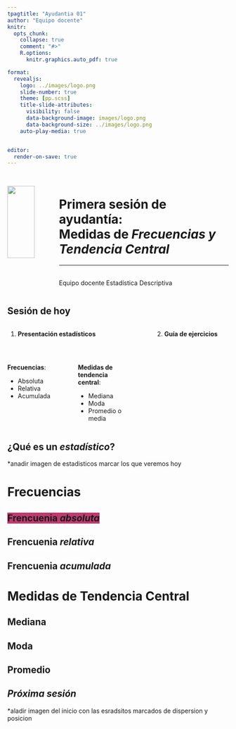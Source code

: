 ```yaml
---
tpagtitle: "Ayudantia 01"
author: "Equipo docente"
knitr:
  opts_chunk: 
    collapse: true
    comment: "#>" 
    R.options:
      knitr.graphics.auto_pdf: true

format: 
  revealjs:
    logo: ../images/logo.png
    slide-number: true
    theme: [pp.scss]
    title-slide-attributes:
      visibility: false
      data-background-image: images/logo.png
      data-background-size: ../images/logo.png
    auto-play-media: true


editor:
  render-on-save: true
---
```


## {data-background-color="#00788d"}
:::: {.columns .v-center-container}
::: {.column width=20%}
![](../images/logo.png){width="80%" fig-align="right"} <br>

:::
::: {.column width=80%}

# [Primera sesión de ayudantía: <br> Medidas de [***Frecuencias y Tendencia Central***]{.purple}]{.white} 

------------------------------------------------------------------------
<br>
Equipo docente Estadística Descriptiva 
:::
::::

## [**Sesión de hoy**]{.purple}

:::: {.columns}

::: {.column width="55%"}
:::{.content-box-purple}
1. **Presentación estadísticos**

<br>

:::: {.columns}

::: {.column width="45%"}
**Frecuencias**: 

- Absoluta
- Relativa 
- Acumulada
:::

::: {.column width="5%"}
:::

::: {.column width="45%"}
**Medidas de tendencia central**: 

- Mediana
- Moda 
- Promedio o media
:::

::::
:::

:::
::: {.column width="5%"}
:::

::: {.column width="35%"}
:::{.content-box-red}
2. **Guía de ejercicios**
:::
:::

::::

## [¿Qué es un ***estadístico***?]{.white}{data-background-color="#00788d"}

*anadir imagen de estadisticos 
marcar los que veremos hoy 

# [**Frecuencias**]{.white}{data-background-color="#bc3c6f"}

## [<span style="background:#bc3c6f">Frencuenia ***absoluta***</span>]{.white}{data-background-color="#00788d"}

## [Frencuenia ***relativa***]{.white}{data-background-color="#00788d"}

## [Frencuenia ***acumulada***]{.white}{data-background-color="#00788d"}

# [**Medidas de Tendencia Central**]{.white}{data-background-color="#bc3c6f"}

## [**Mediana**]{.white}{data-background-color="#00788d"}

## [**Moda**]{.white}{data-background-color="#00788d"}

## [**Promedio**]{.white}{data-background-color="#00788d"}

## [*Próxima sesión*]{.purple}

*aladir imagen del inicio con las esradsitos marcados de dispersion y posicion
